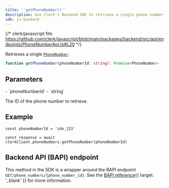 ```yaml
---
title: '`getPhoneNumber()`'
description: Use Clerk's Backend SDK to retrieve a single phone number by its ID.
sdk: js-backend
---
```


{/* clerk/javascript file: https://github.com/clerk/javascript/blob/main/packages/backend/src/api/endpoints/PhoneNumberApi.ts#L20 */}

Retrieves a single [`PhoneNumber`](/docs/references/javascript/types/phone-number).

```ts
function getPhoneNumber(phoneNumberId: string): Promise<PhoneNumber>
```

## Parameters

<Properties>
  - `phoneNumberId`
  - `string`

  The ID of the phone number to retrieve.
</Properties>

## Example

<Include src="_partials/backend/usage" />

```tsx
const phoneNumberId = 'idn_123'

const response = await clerkClient.phoneNumbers.getPhoneNumber(phoneNumberId)
```

## Backend API (BAPI) endpoint

This method in the SDK is a wrapper around the BAPI endpoint `GET/phone_numbers/{phone_number_id}`. See the [BAPI reference](/docs/reference/backend-api/tag/phone-numbers/get/phone_numbers/\{phone_number_id}){{ target: '_blank' }} for more information.
